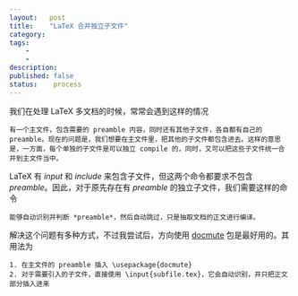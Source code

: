 ```yaml
---
layout:   post
title:    "LaTeX 合并独立子文件"
category:  
tags:     
    -  
    -   
description: 
published: false
status:    process
---
```


我们在处理 LaTeX 多文档的时候，常常会遇到这样的情况

    有一个主文件，包含需要的 preamble 内容，同时还有其他子文件，各自都有自己的 preamble。现在的问题是，我们想要在主文件里，把其他的子文件都包含进去。这样的意思是，一方面，每个单独的子文件是可以独立 compile 的，同时，又可以把这些子文件统一合并到主文件当中。

LaTeX 有 *input* 和 *include* 来包含子文件，但这两个命令都要求不包含 *preamble*。因此，对于原先存在有 *preamble* 的独立子文件，我们需要这样的命令

    能够自动识别并判断 *preamble*，然后自动跳过，只是抽取文档的正文进行编译。

解决这个问题有多种方式，不过我尝试后，方向使用 [docmute](http://mirrors.tuna.tsinghua.edu.cn/CTAN/macros/latex/contrib/docmute/docmute.pdf) 包是最好用的。其用法为

    1. 在主文件的 preamble 插入 \usepackage{docmute} 
    2. 对于需要引入的子文件，直接使用 \input{subfile.tex}，它会自动识别，并只把正文部分插入进来

